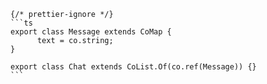 
    {/* prettier-ignore */}
    ```ts
    export class Message extends CoMap {
          text = co.string;
    }

    export class Chat extends CoList.Of(co.ref(Message)) {}
    ```
